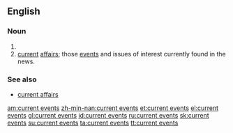 ==English==

===Noun===
{{infl|en|noun|head=[[current]] [[events]]|plural}}

# {{plural of|[[current event]]}}
# [[current]] [[affairs]]; those [[event]]s and issues of interest currently found in the news.

===See also===
*[[current affairs]]

[[am:current events]]
[[zh-min-nan:current events]]
[[et:current events]]
[[el:current events]]
[[gl:current events]]
[[id:current events]]
[[ru:current events]]
[[sk:current events]]
[[su:current events]]
[[ta:current events]]
[[tt:current events]]